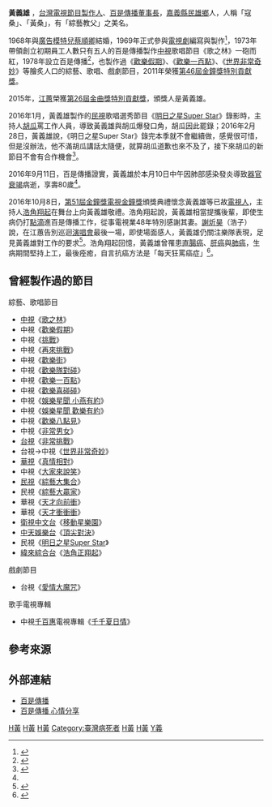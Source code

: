 {{refimprove|time=2015-07-28T07:31:09+00:00}}
{{藝人
|姓名 = 
|類型 = 製作人
|圖片 =<!--建議使用自由版權圖像-->
|圖片尺寸 =
|圖片簡介 =
|本名 =黃義雄
|外文名 = 
|外文 = 
|羅馬拼音 = 
|英文名 =
|暱稱 = 寇桑
|其他藝名 =
|國籍 = {{ROC}}
|民族 =
|籍貫 = 
|出生日期 = 1936年4月24日
|出生地點 ={{TWN-JPN}}[[台南州|台南州]][[嘉義郡|嘉義郡]][[民雄庄|民雄-{庄}-]]
|逝世日期 ={{death date and age|2016|9|10|1936|4|0}}
|逝世地點 ={{TWN}}[[基隆市|基隆市]][[長庚醫療財團法人|長庚紀念醫院]]
|死因= [[肺炎|肺炎]]
|墓地 ={{TWN}}[[新北市|新北市]][[金山區_(台灣)|金山區]]蓬萊陵園祥雲觀止納骨塔
|職業 = [[綜藝節目|綜藝節目]]及[[電視劇|電視劇]][[製作人|製作人]]
|語言 = [[國語|國語]]、[[臺灣話|台語]]
|教育程度 = 
|宗教信仰 = [[佛教|佛教]]
|配偶 = {{marriage|蔡順卿|1968|Sept 10, 2016|reason=s}}
|兒女 =
|父母 = 黃秋琳（父）
|音樂類型 =
|演奏樂器 =
|出道地點 = [[中視|中視]]
|出道日期 = 1973年
|出道作 = 《歌之林》
|代表作 = 《[[歡樂假期|歡樂假期]]》、《[[歡樂一百點|歡樂一百點]]》
|活躍年代 = 1973年－2016年
|唱片公司 =
|經紀公司 = [[百是傳播|百是傳播]]
|網站 = [http://www.beste.com.tw 百是傳播]
|相關團體 =
|IMDb =
|現任成員 =
|過往成員 =
|獎項 =[[第46屆金鐘獎|第46屆金鐘獎]][[電視金鐘獎特別貢獻獎|特別貢獻獎]]
|音樂專輯 =
|電影 =
|主持節目 =
|電視劇 =
|廣播劇 =
|舞台劇 =
|書籍 =
}}
'''黃義雄''' {{BD|1936年|4月24日|2016年|9月10日||}}，[[台灣|台灣]][[電視節目|電視節目]][[製作人|製作人]]、[[百是傳播|百是傳播]][[董事長|董事長]]，[[嘉義縣|嘉義縣]][[民雄鄉|民雄鄉]]人，人稱「寇桑」、「黃桑」，有「綜藝教父」之美名。

1968年與[[廣告|廣告]][[模特兒|模特兒]][[蔡順卿|蔡順卿]]結婚，1969年正式參與[[電視劇|電視劇]]編寫與製作<ref name="綜藝教父黃義雄病逝">{{Cite web|url=http://www.cna.com.tw/news/firstnews/201609110005-1.aspx|author=王靖怡|title=綜藝教父黃義雄病逝 享壽80歲|publisher=[[中央通訊社|中央通訊社]]|date=2016-09-11|accessdate=2016-09-11}}</ref>，1973年帶領創立初期員工人數只有五人的百是傳播製作[[中視|中視]]歌唱節目《歌之林》一砲而紅，1978年設立百是傳播<ref>{{Cite web |url=http://www.beste.com.tw/company/coma.html |title=百是傳播介紹 |access-date=2015-07-28 |archive-url=https://web.archive.org/web/20150923002653/http://www.beste.com.tw/company/coma.html |archive-date=2015-09-23 |dead-url=yes }}</ref>，也製作過《[[歡樂假期|歡樂假期]]》、《[[歡樂一百點|歡樂一百點]]》、《[[世界非常奇妙|世界非常奇妙]]》等膾炙人口的綜藝、歌唱、戲劇節目，2011年榮獲[[第46屆金鐘獎|第46屆金鐘獎]][[電視金鐘獎特別貢獻獎|特別貢獻獎]]。

2015年，[[江蕙|江蕙]]榮獲[[第26屆金曲獎|第26屆金曲獎]][[特別貢獻獎_(金曲獎)|特別貢獻獎]]，頒獎人是黃義雄。

2016年1月，黃義雄製作的[[民視|民視]]歌唱選秀節目《[[明日之星Super_Star|明日之星Super Star]]》錄影時，主持人[[胡瓜|胡瓜]]罵工作人員，導致黃義雄與胡瓜爆發口角，胡瓜因此罷錄；2016年2月28日，黃義雄說，《明日之星Super Star》錄完本季就不會繼續做，感覺很可惜，但是沒辦法，他不滿胡瓜講話太隨便，就算胡瓜道歉也來不及了，接下來胡瓜的新節目不會有合作機會<ref>{{cite news|author=王靖怡 |title=胡瓜黃義雄紛爭難解 明日之星將停播|url=http://www.cna.com.tw/news/amov/201602285026-1.aspx |work=中央通訊社 |publisher= |date=2016-02-28 |accessdate=2016-05-30}}</ref>。

2016年9月11日，百是傳播證實，黃義雄於本月10日中午因肺部感染發炎導致[[器官衰竭|器官衰竭]]病逝，享壽80歲<ref name="綜藝教父黃義雄病逝" />。

2016年10月8日，[[第51屆金鐘獎|第51屆金鐘獎]][[電視金鐘獎|電視金鐘獎]]頒獎典禮懷念黃義雄等已故[[電視人|電視人]]，主持人[[浩角翔起|浩角翔起]]在舞台上向黃義雄敬禮。浩角翔起說，黃義雄相當提攜後輩，即使生病仍打[[點滴|點滴]]進百是傳播工作，從事電視業48年特別感謝其妻。[[謝炘昊|謝炘昊]]（浩子）說，在江蕙告別巡迴[[演唱會|演唱會]]最後一場，即使場面感人，黃義雄仍關注樂隊表現，足見黃義雄對工作的要求<ref>{{cite news|title=【金鐘爆點】憲哥佼佼抱抱泯恩仇 胡瓜神翻譯金鐘國噴笑|url=http://www.appledaily.com.tw/realtimenews/article/new/20161008/964449|publisher=[[台灣蘋果日報|台灣蘋果日報]]即時新聞|date=2016-10-08|author=郭妤、洪彩婷|accessdate=2016-10-09}}</ref>。浩角翔起回憶，黃義雄曾罹患[[直腸癌|直腸癌]]、[[肝癌|肝癌]]與[[肺癌|肺癌]]，生病期間堅持上工，最後痊癒，自言抗癌方法是「每天狂罵癌症」<ref>{{cite news|title=浩角翔起緬懷黃義雄 致哀郭金發驟逝|url=http://www.cna.com.tw/news/amov/201610080302-1.aspx|publisher=中央通訊社|date=2016-10-08|author=吳琬婷|accessdate=2016-10-09}}</ref>。

==曾經製作過的節目==
;綜藝、歌唱節目
*[[中視|中視]]《[[歌之林|歌之林]]》
*中視《[[歡樂假期|歡樂假期]]》
*中視《[[挑戰_(益智節目)|挑戰]]》
*中視《[[挑戰_(益智節目)|再來挑戰]]》
*中視《[[歡樂街_(電視節目)|歡樂街]]》
*中視《[[歡樂隊對碰|歡樂隊對碰]]》
*中視《[[歡樂一百點|歡樂一百點]]》
*中視《[[歡樂喜碰碰|歡樂喜碰碰]]》
*中視《[[娛樂星聞_小燕有約|娛樂星聞 小燕有約]]》
*中視《[[娛樂星聞_歡樂有約|娛樂星聞 歡樂有約]]》
*中視《[[歡樂八點見|歡樂八點見]]》
*中視《[[非常男女_(電視節目)|非常男女]]》
*[[台視|台視]]《[[非常挑戰|非常挑戰]]》
*台視→中視《[[世界非常奇妙|世界非常奇妙]]》
*[[華視|華視]]《[[真情相對|真情相對]]》
*中視《[[大家來說笑|大家來說笑]]》
*[[民視|民視]]《[[綜藝大集合|綜藝大集合]]》
*民視《[[綜藝大贏家|綜藝大贏家]]》
*華視《[[天才向前衝|天才向前衝]]》
*華視《[[天才衝衝衝|天才衝衝衝]]》
*[[衛視中文台|衛視中文台]]《[[移動星樂園|移動星樂園]]》
*[[中天娛樂台|中天娛樂台]]《[[頂尖對決_(中天電視節目)|頂尖對決]]》
*民視《[[明日之星Super_Star|明日之星Super Star]]》
*[[緯來綜合台|緯來綜合台]]《[[浩角正翔起|浩角正翔起]]》
;戲劇節目
*台視《[[愛情大魔咒_(電視劇)|愛情大魔咒]]》

;歌手電視專輯
*中視[[千百惠|千百惠]]電視專輯《[[千千夏日情|千千夏日情]]》

==參考來源==
{{reflist}}

==外部連結==
*[https://web.archive.org/web/20170619151537/http://www.beste.com.tw/ 百是傳播]
*[http://blog.yam.com/beste 百是傳播 心情分享]

{{金鐘獎特別貢獻獎}}
[[Category:台灣電視製作人|H黃]]
[[Category:台灣佛教徒|H黃]]
[[Category:金鐘獎特別貢獻獎得主|H黃]]
[[Category:臺灣病死者|Category:臺灣病死者]]
[[Category:死於器官衰竭的人|H黃]]
[[Category:民雄人|H黃]]
[[Category:黃姓|Y義]]